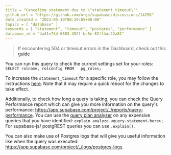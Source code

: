 ```yaml
---
title = "Canceling statement due to \"statement timeout\""
github_url = "https://github.com/orgs/supabase/discussions/14256"
date_created = "2023-05-10T08:29:05+00:00"
topics = [ "database" ]
keywords = [ "statement", "timeout", "postgres", "performance" ]
database_id = "4a41e734-6883-452f-bc8e-82ff4ac22a81"
---
```


> If encountering 504 or timeout errors in the Dashboard, check out this [guide](https://github.com/orgs/supabase/discussions/21133#discussioncomment-9573776)

You can run this query to check the current settings set for your roles: `SELECT rolname, rolconfig FROM   pg_roles;`

To increase the `statement_timeout` for a specific role, you may follow the instructions [here](https://supabase.com/docs/guides/database/timeouts#changing-the-default-timeout). Note that it may require a quick reboot for the changes to take effect.

Additionally, to check how long a query is taking, you can check the Query Performance report which can give you more information on the query's performance: https://app.supabase.com/project/_/reports/query-performance. You can use the [query plan analyzer](https://www.postgresql.org/docs/current/sql-explain.html) on any expensive queries that you have identified: `explain analyze <query-statement-here>;`. For supabase-js/ postgREST queries you can use `.explain()`.

You can also make use of Postgres logs that will give you useful information like when the query was executed: https://app.supabase.com/project/_/logs/postgres-logs.
